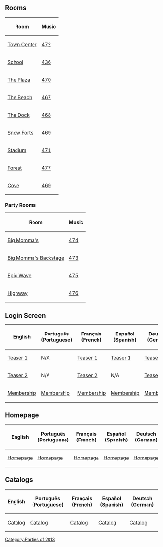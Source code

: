 {{CPW|Teen Beach Movie Summer Jam|Teen Beach Movie: Na Onda Pinguim}}

==Rooms==
<center>
{|class="wikitable" border="1"
!Room!!Music
|-
|[[Media:RoomsTown-TeenBeachMovieSummerJam.swf|Town Center]]||[[Media:Music472.swf|472]]
|-
|[[Media:RoomsSchool-TeenBeachMovieSummerJam.swf|School]]||[[Media:Music436.swf|436]]
|-
|[[Media:RoomsPlaza-TeenBeachMovieSummerJam.swf|The Plaza]]||[[Media:Music470.swf|470]]
|-
|[[Media:RoomsBeach-TeenBeachMovieSummerJam.swf|The Beach]]||[[Media:Music467.swf|467]]
|-
|[[Media:RoomsDock-TeenBeachMovieSummerJam.swf|The Dock]]||[[Media:Music468.swf|468]]
|-
|[[Media:RoomsForts-TeenBeachMovieSummerJam.swf|Snow Forts]]||[[Media:Music469.swf|469]]
|-
|[[Media:RoomsRink-TeenBeachMovieSummerJam.swf|Stadium]]||[[Media:Music471.swf|471]]
|-
|[[Media:RoomsForest-TeenBeachMovieSummerJam.swf|Forest]]||[[Media:Music477.swf|477]]
|-
|[[Media:RoomsCove-TeenBeachMovieSummerJam.swf|Cove]]||[[Media:Music469.swf|469]]
|}
</center>
===Party Rooms===
<center>
{|class="wikitable" border="1"
!Room!!Music
|-
|[[Media:RoomsParty1-TeenBeachMovieSummerJam.swf|Big Momma's]]||[[Media:Music474.swf|474]]
|-
|[[Media:RoomsParty2-TeenBeachMovieSummerJam.swf|Big Momma's Backstage]]||[[Media:Music473.swf|473]]
|-
|[[Media:RoomsParty3-TeenBeachMovieSummerJam.swf|Epic Wave]]||[[Media:Music475.swf|475]]
|-
|[[Media:RoomsParty4-TeenBeachMovieSummerJam.swf|Highway]]||[[Media:Music476.swf|476]]
|}
</center>

==Login Screen==
<center>
{|class="wikitable" border="1"
!English
!Português (Portuguese)
!Français (French)
!Español (Spanish)
!Deutsch (German)
|-
|[[Media:LoginScreen-ENTeenBeachTeaser1.swf|Teaser 1]]||N/A||[[Media:LoginScreen-FRTeenBeachTeaser1.swf|Teaser 1]]||[[Media:LoginScreen-ESTeenBeachTeaser1.swf|Teaser 1]]||[[Media:LoginScreen-DETeenBeachTeaser1.swf|Teaser 1]]
|-
|[[Media:TeenBeach-ENLoginScreen1.swf|Teaser 2]]||N/A||[[Media:TeenBeach-FRLoginScreen1.swf|Teaser 2]]||N/A||[[Media:TeenBeach-DELoginScreen1.swf|Teaser 2]]
|-
|[[Media:LoginScreen-ENTeen-beach-member.swf|Membership]]||[[Media:LoginScreen-PTTeen-beach-member.swf|Membership]]||[[Media:LoginScreen-FRTeen-beach-member.swf|Membership]]||[[Media:LoginScreen-ESTeen-beach-member.swf|Membership]]||[[Media:LoginScreen-DETeen-beach-member.swf|Membership]]
|}
</center>

==Homepage==
<center>
{|class="wikitable" border="1"
!English
!Português (Portuguese)
!Français (French)
!Español (Spanish)
!Deutsch (German)
|-
|[[Media:SitesDefaultFiles0814-Teen-Beach-General-Billboard-1376531177.swf|Homepage]]||[[Media:SitesDefaultFiles0814-Teen-Beach-General-Billboard (2)-1376531177.swf|Homepage]]||[[Media:SitesDefaultFiles0814-Teen-Beach-General-Billboard (1)-1376531177.swf|Homepage]]||[[Media:SitesDefaultFiles0814-Teen-Beach-General-Billboard (3)-1376531177.swf|Homepage]]||[[Media:SitesDefaultFiles0814-Teen-Beach-General-Billboard (4)-1376531177.swf|Homepage]]
|}
</center>

==Catalogs==
<center>
{|class="wikitable" border="1"
!English
!Português (Portuguese)
!Français (French)
!Español (Spanish)
!Deutsch (German)
|-
|[[Media:ENCataloguesParty-TBMSummerJam.swf|Catalog]]||[[Media:PTCataloguesParty-TBMSummerJam.swf|Catalog]]||[[Media:FRCataloguesParty-TBMSummerJam.swf|Catalog]]||[[Media:ESCataloguesParty-TBMSummerJam.swf|Catalog]]||[[Media:DECataloguesParty-TBMSummerJam.swf|Catalog]]
|}
</center>
{{Parties}}

[[Category:Parties of 2013]]